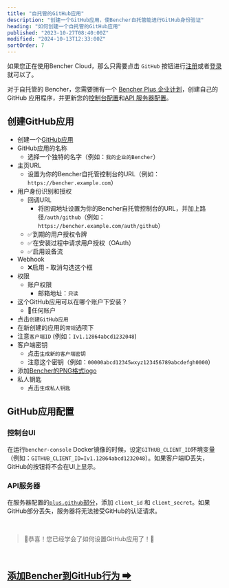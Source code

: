 ```yaml
---
title: "自托管的GitHub应用"
description: "创建一个GitHub应用，使Bencher自托管能进行GitHub身份验证"
heading: "如何创建一个自托管的GitHub应用"
published: "2023-10-27T08:40:00Z"
modified: "2024-10-13T12:33:00Z"
sortOrder: 7
---
```


如果您正在使用Bencher Cloud，那么只需要点击 `GitHub` 按钮进行[注册](/auth/signup)或者[登录](/auth/login)就可以了。

对于自托管的 Bencher，您需要拥有一个 [Bencher Plus 企业计划][bencher plus enterprise]，创建自己的 GitHub 应用程序，并更新您的[控制台配置][console config]和[API 服务器配置][server config]。

[bencher plus enterprise]: /pricing/?level=enterprise
[console config]: /zh/docs/reference/console-config/
[server config]: /zh/docs/reference/server-config/

## 创建GitHub应用

- 创建一个[GitHub应用](https://docs.github.com/zh/apps/creating-github-apps/registering-a-github-app/registering-a-github-app#registering-a-github-app)
- GitHub应用的名称
  - 选择一个独特的名字（例如：`我的企业的Bencher`）
- 主页URL
  - 设置为你的Bencher自托管控制台的URL（例如：`https://bencher.example.com`）
- 用户身份识别和授权
  - 回调URL
    - 将回调地址设置为你的Bencher自托管控制台的URL，并加上路径`/auth/github`（例如：`https://bencher.example.com/auth/github`）
  - ✅到期的用户授权令牌
  - ✅在安装过程中请求用户授权（OAuth）
  - ✅启用设备流
- Webhook
  - ❌启用 - 取消勾选这个框
- 权限
  - 账户权限
    - 邮箱地址：`只读`
- 这个GitHub应用可以在哪个账户下安装？
  - 🔘任何账户
- 点击`创建GitHub应用`
- 在新创建的应用的`常规`选项下
- 注意`客户端ID` (例如：`Iv1.12864abcd1232048`)
- 客户端密钥
  - 点击`生成新的客户端密钥`
  - 注意这个密钥（例如：`00000abcd12345wxyz123456789abcdefgh0000`）
- 添加[Bencher的PNG格式logo](/brand/)
- 私人钥匙
  - 点击`生成私人钥匙`

## GitHub应用配置

### 控制台UI
在运行`bencher-console` Docker镜像的时候，设定`GITHUB_CLIENT_ID`环境变量（例如：`GITHUB_CLIENT_ID=Iv1.12864abcd1232048`）。如果客户端ID丢失，GitHub的按钮将不会在UI上显示。

### API服务器
在服务器配置的[`plus.github`部分](/zh/docs/reference/server-config/#plusgithub)，添加 `client_id` 和 `client_secret`。如果GitHub部分丢失，服务器将无法接受GitHub的认证请求。

<br/>

> 🐰恭喜！您已经学会了如何设置GitHub应用了！🎉

<br/>

<h2><a href="/zh/docs/how-to/github-actions/">添加Bencher到GitHub行为 ➡</a></h2>